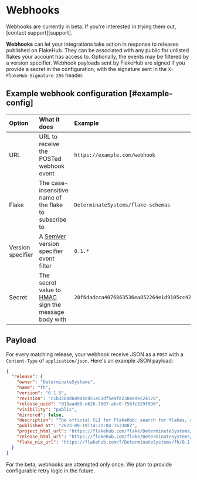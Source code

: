 # Webhooks

<Admonition kind="warning">
Webhooks are currently in beta.
If you're interested in trying them out, [contact support][support].
</Admonition>

**Webhooks** can let your integrations take action in response to releases published on FlakeHub.
They can be associated with any public for unlisted flakes your account has access to.
Optionally, the events may be filtered by a version specifier.
Webhook payloads sent by FlakeHub are signed if you provide a secret in the configuration, with the signature sent in the `X-FlakeHub-Signature-256` header.

## Example webhook configuration [#example-config]

Option | What it does | Example
:------|:-------------|:-------
URL | URL to receive the POSTed webhook event | `https://example.com/webhook`
Flake | The case-insensitive name of the flake to subscribe to | `DeterminateSystems/flake-schemas`
Version specifier | A [SemVer] version specifier event filter | `0.1.*`
Secret | The secret value to [HMAC] sign the message body with | `20f6dadcca4076863536ea852264e1d9105cc429d01f319872225ffe65ea8a92`

## Payload

For every matching release, your webhook receive JSON as a `POST` with a `Content-Type` of `application/json`.
Here's an example JSON payload:

```json
{
  "release": {
    "owner": "DeterminateSystems",
    "name": "fh",
    "version": "0.1.5",
    "revision": "c1b3308d60944c851e53df5eafd2384edec24178",
    "release_uuid": "018aadd0-e626-7807-abc0-756fc529f996",
    "visibility": "public",
    "mirrored": false,
    "description": "The official CLI for FlakeHub: search for flakes, and add new inputs to your Nix flake.",
    "published_at": "2023-09-19T14:21:04.163308Z",
    "project_html_url": "https://flakehub.com/flake/DeterminateSystems/fh",
    "release_html_url": "https://flakehub.com/flake/DeterminateSystems/fh/0.1.5",
    "flake_nix_url": "https://flakehub.com/f/DeterminateSystems/fh/0.1.5.tar.gz"
  }
}
```

<Admonition kind="info">
For the beta, webhooks are attempted only once.
We plan to provide configurable retry logic in the future.
</Admonition>

[hmac]: https://en.wikipedia.org/wiki/HMAC
[semver]: ../concepts/semver
[support]: mailto:@support@flakehub.com
[webhooks]: https://zapier.com/blog/what-are-webhooks
